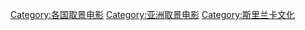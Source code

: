 [[Category:各国取景电影|Category:各国取景电影]]
[[Category:亚洲取景电影|Category:亚洲取景电影]]
[[Category:斯里兰卡文化|Category:斯里兰卡文化]]